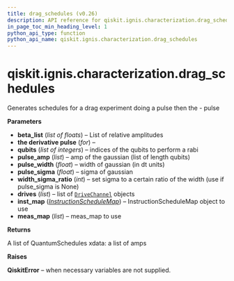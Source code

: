 ```yaml
---
title: drag_schedules (v0.26)
description: API reference for qiskit.ignis.characterization.drag_schedules in qiskit v0.26
in_page_toc_min_heading_level: 1
python_api_type: function
python_api_name: qiskit.ignis.characterization.drag_schedules
---
```


<span id="qiskit-ignis-characterization-drag-schedules" />

# qiskit.ignis.characterization.drag\_schedules

<Function id="qiskit.ignis.characterization.drag_schedules" isDedicatedPage={true} github="https://github.com/qiskit-community/qiskit-ignis/tree/stable/0.6/qiskit/ignis/characterization/calibrations/pulse_schedules.py" signature="drag_schedules(beta_list, qubits, pulse_amp, pulse_width, pulse_sigma=None, width_sigma_ratio=4, drives=None, inst_map=None, meas_map=None)">
  Generates schedules for a drag experiment doing a pulse then the - pulse

  **Parameters**

  *   **beta\_list** (*list of floats*) – List of relative amplitudes
  *   **the derivative pulse** (*for*) –
  *   **qubits** (*list of integers*) – indices of the qubits to perform a rabi
  *   **pulse\_amp** (*list*) – amp of the gaussian (list of length qubits)
  *   **pulse\_width** (*float*) – width of gaussian (in dt units)
  *   **pulse\_sigma** (*float*) – sigma of gaussian
  *   **width\_sigma\_ratio** (*int*) – set sigma to a certain ratio of the width (use if pulse\_sigma is None)
  *   **drives** (*list*) – list of [`DriveChannel`](qiskit.pulse.DriveChannel "qiskit.pulse.DriveChannel") objects
  *   **inst\_map** ([*InstructionScheduleMap*](qiskit.pulse.InstructionScheduleMap "qiskit.pulse.InstructionScheduleMap")) – InstructionScheduleMap object to use
  *   **meas\_map** (*list*) – meas\_map to use

  **Returns**

  A list of QuantumSchedules xdata: a list of amps

  **Raises**

  **QiskitError** – when necessary variables are not supplied.
</Function>

